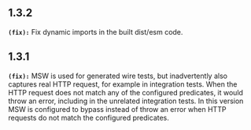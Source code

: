 ## 1.3.2
**`(fix):`** Fix dynamic imports in the built dist/esm code.

## 1.3.1
**`(fix):`** MSW is used for generated wire tests, but inadvertently also captures real HTTP request, for example in integration tests.
When the HTTP request does not match any of the configured predicates, it would throw an error, including in the unrelated integration tests.
In this version MSW is configured to bypass instead of throw an error when HTTP requests do not match the configured predicates.


